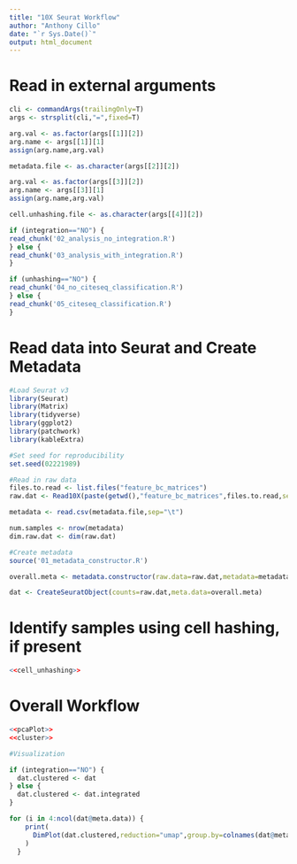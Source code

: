 ```yaml
---
title: "10X Seurat Workflow"
author: "Anthony Cillo"
date: "`r Sys.Date()`"
output: html_document
---
```


# Read in external arguments

```r
cli <- commandArgs(trailingOnly=T)
args <- strsplit(cli,"=",fixed=T)

arg.val <- as.factor(args[[1]][2])
arg.name <- args[[1]][1]
assign(arg.name,arg.val)

metadata.file <- as.character(args[[2]][2])

arg.val <- as.factor(args[[3]][2])
arg.name <- args[[3]][1]
assign(arg.name,arg.val)

cell.unhashing.file <- as.character(args[[4]][2])
```

```r
if (integration=="NO") {
read_chunk('02_analysis_no_integration.R')
} else {
read_chunk('03_analysis_with_integration.R')
}

if (unhashing=="NO") {
read_chunk('04_no_citeseq_classification.R')
} else {
read_chunk('05_citeseq_classification.R')
}
```

# Read data into Seurat and Create Metadata

```r

#Load Seurat v3
library(Seurat)
library(Matrix)
library(tidyverse)
library(ggplot2)
library(patchwork)
library(kableExtra)

#Set seed for reproducibility
set.seed(02221989)

#Read in raw data
files.to.read <- list.files("feature_bc_matrices")
raw.dat <- Read10X(paste(getwd(),"feature_bc_matrices",files.to.read,sep="/"))

metadata <- read.csv(metadata.file,sep="\t")

num.samples <- nrow(metadata)
dim.raw.dat <- dim(raw.dat)

#Create metadata
source('01_metadata_constructor.R')

overall.meta <- metadata.constructor(raw.data=raw.dat,metadata=metadata)

dat <- CreateSeuratObject(counts=raw.dat,meta.data=overall.meta)

```

# Identify samples using cell hashing, if present

```r

<<cell_unhashing>>

```


# Overall Workflow

```r

<<pcaPlot>>
<<cluster>>

```

```r

#Visualization

if (integration=="NO") {
  dat.clustered <- dat
} else {
  dat.clustered <- dat.integrated
}

for (i in 4:ncol(dat@meta.data)) {
    print(
      DimPlot(dat.clustered,reduction="umap",group.by=colnames(dat@meta.data)[i])
    )
  }


```
